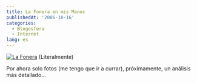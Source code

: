 ```yaml
---
title: La Fonera en mis Manos
publishedAt: '2006-10-16'
categories:
  - Blogosfera
  - Internet
lang: es
---
```


[![La Fonera](https://static.flickr.com/94/271315284_9cb7b86115_m.jpg)](http://www.flickr.com/photos/ryck/271315284/ 'Photo Sharing') (Literalmente)

Por ahora solo fotos (me tengo que ir a currar), próximamente, un análisis más detallado...
